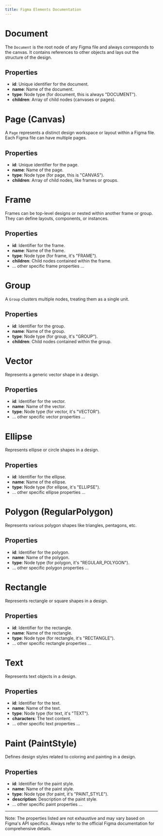 ```yaml
---
title: Figma Elements Documentation
---
```


# Document

The `Document` is the root node of any Figma file and always corresponds to the canvas. It contains references to other objects and lays out the structure of the design.

## Properties

- **id**: Unique identifier for the document.
- **name**: Name of the document.
- **type**: Node type (for document, this is always "DOCUMENT").
- **children**: Array of child nodes (canvases or pages).

# Page (Canvas)

A `Page` represents a distinct design workspace or layout within a Figma file. Each Figma file can have multiple pages.

## Properties

- **id**: Unique identifier for the page.
- **name**: Name of the page.
- **type**: Node type (for page, this is "CANVAS").
- **children**: Array of child nodes, like frames or groups.

# Frame

Frames can be top-level designs or nested within another frame or group. They can define layouts, components, or instances.

## Properties

- **id**: Identifier for the frame.
- **name**: Name of the frame.
- **type**: Node type (for frame, it's "FRAME").
- **children**: Child nodes contained within the frame.
- ... other specific frame properties ...

# Group

A `Group` clusters multiple nodes, treating them as a single unit.

## Properties

- **id**: Identifier for the group.
- **name**: Name of the group.
- **type**: Node type (for group, it's "GROUP").
- **children**: Child nodes contained within the group.

# Vector

Represents a generic vector shape in a design.

## Properties

- **id**: Identifier for the vector.
- **name**: Name of the vector.
- **type**: Node type (for vector, it's "VECTOR").
- ... other specific vector properties ...

# Ellipse

Represents ellipse or circle shapes in a design.

## Properties

- **id**: Identifier for the ellipse.
- **name**: Name of the ellipse.
- **type**: Node type (for ellipse, it's "ELLIPSE").
- ... other specific ellipse properties ...

# Polygon (RegularPolygon)

Represents various polygon shapes like triangles, pentagons, etc.

## Properties

- **id**: Identifier for the polygon.
- **name**: Name of the polygon.
- **type**: Node type (for polygon, it's "REGULAR_POLYGON").
- ... other specific polygon properties ...

# Rectangle

Represents rectangle or square shapes in a design.

## Properties

- **id**: Identifier for the rectangle.
- **name**: Name of the rectangle.
- **type**: Node type (for rectangle, it's "RECTANGLE").
- ... other specific rectangle properties ...

# Text

Represents text objects in a design.

## Properties

- **id**: Identifier for the text.
- **name**: Name of the text.
- **type**: Node type (for text, it's "TEXT").
- **characters**: The text content.
- ... other specific text properties ...

# Paint (PaintStyle)

Defines design styles related to coloring and painting in a design.

## Properties

- **id**: Identifier for the paint style.
- **name**: Name of the paint style.
- **type**: Node type (for paint, it's "PAINT_STYLE").
- **description**: Description of the paint style.
- ... other specific paint properties ...

---

Note: The properties listed are not exhaustive and may vary based on Figma's API specifics. Always refer to the official Figma documentation for comprehensive details.
